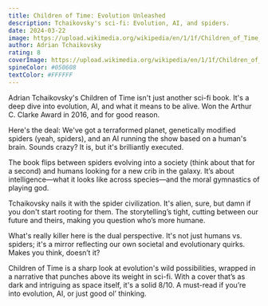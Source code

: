 ```yaml
---
title: Children of Time: Evolution Unleashed
description: Tchaikovsky's sci-fi: Evolution, AI, and spiders.
date: 2024-03-22
image: https://upload.wikimedia.org/wikipedia/en/1/1f/Children_of_Time_%28novel%29.jpg
author: Adrian Tchaikovsky
rating: 8
coverImage: https://upload.wikimedia.org/wikipedia/en/1/1f/Children_of_Time_%28novel%29.jpg
spineColor: #050608
textColor: #FFFFFF
---
```


Adrian Tchaikovsky's Children of Time isn't just another sci-fi book. It's a deep dive into evolution, AI, and what it means to be alive. Won the Arthur C. Clarke Award in 2016, and for good reason.

Here's the deal: We've got a terraformed planet, genetically modified spiders (yeah, spiders), and an AI running the show based on a human's brain. Sounds crazy? It is, but it's brilliantly executed.

The book flips between spiders evolving into a society (think about that for a second) and humans looking for a new crib in the galaxy. It’s about intelligence—what it looks like across species—and the moral gymnastics of playing god.

Tchaikovsky nails it with the spider civilization. It's alien, sure, but damn if you don't start rooting for them. The storytelling’s tight, cutting between our future and theirs, making you question who’s more humane.

What's really killer here is the dual perspective. It's not just humans vs. spiders; it's a mirror reflecting our own societal and evolutionary quirks. Makes you think, doesn’t it?

Children of Time is a sharp look at evolution's wild possibilities, wrapped in a narrative that punches above its weight in sci-fi. With a cover that’s as dark and intriguing as space itself, it's a solid 8/10. A must-read if you’re into evolution, AI, or just good ol’ thinking.
